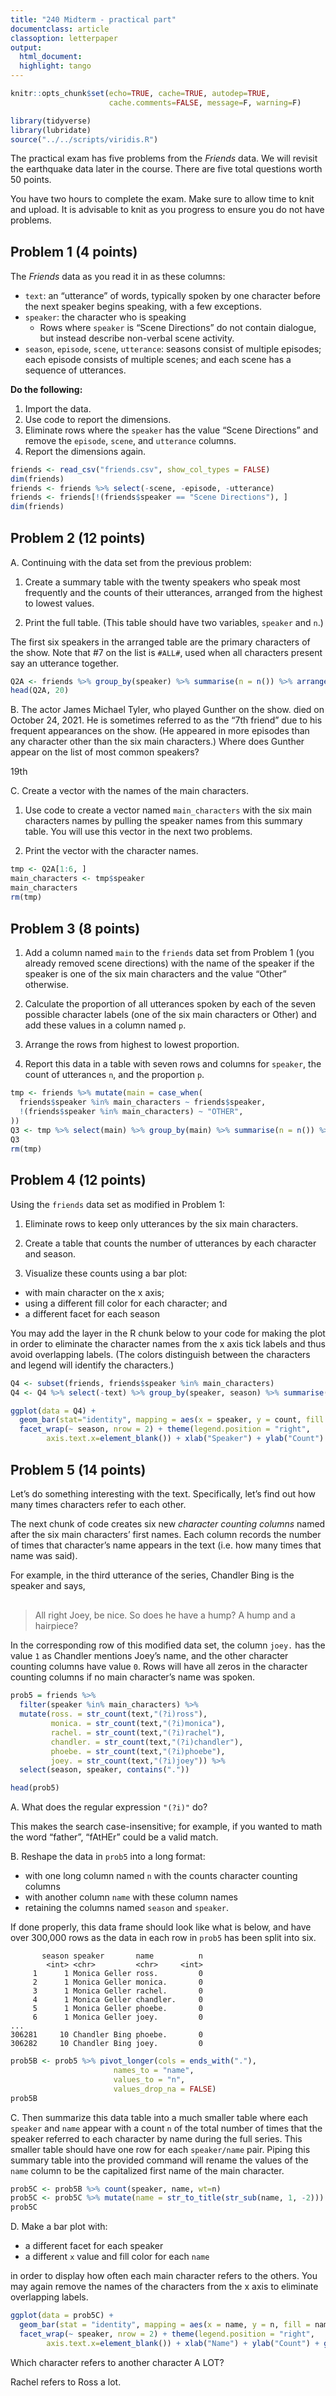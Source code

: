```yaml
---
title: "240 Midterm - practical part"
documentclass: article
classoption: letterpaper
output:
  html_document:
  highlight: tango
---
```


<style>
h1{margin-top:30px}
h2{margin-top:30px}
h3{margin-top:30px}
blockquote{margin-top:30px}
</style>

```r
knitr::opts_chunk$set(echo=TRUE, cache=TRUE, autodep=TRUE, 
                      cache.comments=FALSE, message=F, warning=F)

library(tidyverse)
library(lubridate)
source("../../scripts/viridis.R")
```

The practical exam has five problems from the *Friends* data.
We will revisit the earthquake data later in the course.
There are five total questions worth 50 points.

You have two hours to complete the exam.
Make sure to allow time to knit and upload.
It is advisable to knit as you progress to ensure you do not have problems.

## Problem 1 (4 points)

The *Friends* data as you read it in as these columns:

- `text`: an "utterance" of words, typically spoken by one character before the next speaker begins speaking, with a few exceptions.
- `speaker`: the character who is speaking
    - Rows where `speaker` is "Scene Directions" do not contain dialogue, but instead describe non-verbal scene activity.
- `season`, `episode`, `scene`, `utterance`: seasons consist of multiple episodes; each episode consists of multiple scenes; and each scene has a sequence of utterances.

**Do the following:**

1. Import the data.
2. Use code to report the dimensions.
3. Eliminate rows where the `speaker` has the value "Scene Directions" and remove the `episode`, `scene`, and `utterance` columns.
4. Report the dimensions again.

```r
friends <- read_csv("friends.csv", show_col_types = FALSE) 
dim(friends)
friends <- friends %>% select(-scene, -episode, -utterance)
friends <- friends[!(friends$speaker == "Scene Directions"), ]
dim(friends)
```


## Problem 2 (12 points)

A. Continuing with the data set from the previous problem:

1. Create a summary table with the twenty speakers who speak most frequently and the counts of their utterances, arranged from the highest to lowest values.

2. Print the full table.
(This table should have two variables, `speaker` and `n`.)

The first six speakers in the arranged table are the primary characters of the show.
Note that #7 on the list is `#ALL#`, used when all characters present say an utterance together.

```r
Q2A <- friends %>% group_by(speaker) %>% summarise(n = n()) %>% arrange(desc(n))
head(Q2A, 20)
```

B. The actor James Michael Tyler, who played Gunther on the show.
died on October 24, 2021.
He is sometimes referred to as the "7th friend" due to his frequent appearances on the show.
(He appeared in more episodes than any character other than the six main characters.)
Where does Gunther appear on the list of most common speakers?

19th 

C. Create a vector with the names of the main characters.

1. Use code to create a vector named `main_characters` with the six main characters names by pulling the speaker names from this summary table.
You will use this vector in the next two problems.

2. Print the vector with the character names.


```r
tmp <- Q2A[1:6, ]
main_characters <- tmp$speaker
main_characters
rm(tmp)
```



## Problem 3 (8 points)

1. Add a column named `main` to the `friends` data set from Problem 1 (you already removed scene directions) with the name of the speaker if the speaker is one of the six main characters and the value "Other" otherwise.

2. Calculate the proportion of all utterances spoken by each of the seven possible character labels (one of the six main characters or Other) and add these values in a column named `p`.

3. Arrange the rows from highest to lowest proportion.

4. Report this data in a table with seven rows and columns for `speaker`, the count of utterances `n`, and the proportion `p`.

```r
tmp <- friends %>% mutate(main = case_when(
  friends$speaker %in% main_characters ~ friends$speaker, 
  !(friends$speaker %in% main_characters) ~ "OTHER", 
))
Q3 <- tmp %>% select(main) %>% group_by(main) %>% summarise(n = n()) %>% mutate(p = n/sum(n)) %>% arrange(desc(p))
Q3
rm(tmp)
```


## Problem 4 (12 points)

Using the `friends` data set as modified in Problem 1:

1. Eliminate rows to keep only utterances by the six main characters.

2. Create a table that counts the number of utterances by each character and season.

3. Visualize these counts using a bar plot:

- with main character on the x axis;
- using a different fill color for each character; and
- a different facet for each season

You may add the layer in the R chunk below to your code for making the plot in order to eliminate the character names from the x axis tick labels and thus avoid overlapping labels.
(The colors distinguish between the characters and legend will identify the characters.)

```r
Q4 <- subset(friends, friends$speaker %in% main_characters)
Q4 <- Q4 %>% select(-text) %>% group_by(speaker, season) %>% summarise(count = n())

ggplot(data = Q4) + 
  geom_bar(stat="identity", mapping = aes(x = speaker, y = count, fill = speaker)) + 
  facet_wrap(~ season, nrow = 2) + theme(legend.position = "right",
        axis.text.x=element_blank()) + xlab("Speaker") + ylab("Count") + ggtitle("Speaker vs. Number of Times Spoke in Friends, by Season")
```


## Problem 5 (14 points)

Let's do something interesting with the text. Specifically, let's find out how many times characters refer to each other.

The next chunk of code creates six new *character counting columns*
named after the six main characters' first names.
Each column records the number of times that character's name appears in the text (i.e. how many times that name was said).

For example, in the third utterance of the series, Chandler Bing is the speaker and says,

> All right Joey, be nice. So does he have a hump? A hump and a hairpiece?

In the corresponding row of this modified data set, the column `joey.` has the value `1` as Chandler mentions Joey's name, and the other character counting columns have value `0`.
Rows will have all zeros in the character counting columns if no main character's name was spoken.

```r
prob5 = friends %>% 
  filter(speaker %in% main_characters) %>% 
  mutate(ross. = str_count(text,"(?i)ross"),
         monica. = str_count(text,"(?i)monica"),
         rachel. = str_count(text,"(?i)rachel"),
         chandler. = str_count(text,"(?i)chandler"),
         phoebe. = str_count(text,"(?i)phoebe"),
         joey. = str_count(text,"(?i)joey")) %>% 
  select(season, speaker, contains("."))

head(prob5)
```

A. What does the regular expression `"(?i)"` do?

This makes the search case-insensitive; for example, if you wanted to math the word "father", "fAtHEr" could be a valid match. 

B. Reshape the data in `prob5` into a long format:

- with one long column named `n` with the counts character counting columns
- with another column `name` with these column names
- retaining the columns named `season` and `speaker`.

If done properly, this data frame should look like what is below,
and have over 300,000 rows as the data in each row in `prob5` has been split into six.

```
       season speaker       name          n
        <int> <chr>         <chr>     <int>
     1      1 Monica Geller ross.         0
     2      1 Monica Geller monica.       0
     3      1 Monica Geller rachel.       0
     4      1 Monica Geller chandler.     0
     5      1 Monica Geller phoebe.       0
     6      1 Monica Geller joey.         0
...
306281     10 Chandler Bing phoebe.       0
306282     10 Chandler Bing joey.         0
```

```r
prob5B <- prob5 %>% pivot_longer(cols = ends_with("."),
                       names_to = "name", 
                       values_to = "n", 
                       values_drop_na = FALSE)
prob5B
```

C. Then summarize this data table into a much smaller table where each `speaker` and `name` appear with a count `n` of the total number of times that the speaker referred to each character by name during the full series.
This smaller table should have one row for each `speaker/name` pair.
Piping this summary table into the provided command will rename the values of the `name` column to be the capitalized first name of the main character.

```r
prob5C <- prob5B %>% count(speaker, name, wt=n)
prob5C <- prob5C %>% mutate(name = str_to_title(str_sub(name, 1, -2)))
prob5C
```


D. Make a bar plot with:

- a different facet for each speaker
- a different `x` value and fill color for each `name`

in order to display how often each main character refers to the others. You may again remove the names of the characters from the x axis to eliminate overlapping labels.

```r
ggplot(data = prob5C) + 
  geom_bar(stat = "identity", mapping = aes(x = name, y = n, fill = name)) + 
  facet_wrap(~ speaker, nrow = 2) + theme(legend.position = "right",
        axis.text.x=element_blank()) + xlab("Name") + ylab("Count") + ggtitle("Number of times a person is referred to, by Speaker")
```

Which character refers to another character A LOT?

Rachel refers to Ross a lot. 
